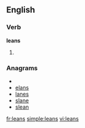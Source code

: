 ==English==

===Verb===
'''leans'''

# {{third-person singular of|[[lean]]}}

===Anagrams===
* {{alphagram|aelns}}
* [[elans#English|elans]]
* [[lanes#English|lanes]]
* [[slane#English|slane]]
* [[slean#English|slean]]

[[fr:leans]]
[[simple:leans]]
[[vi:leans]]